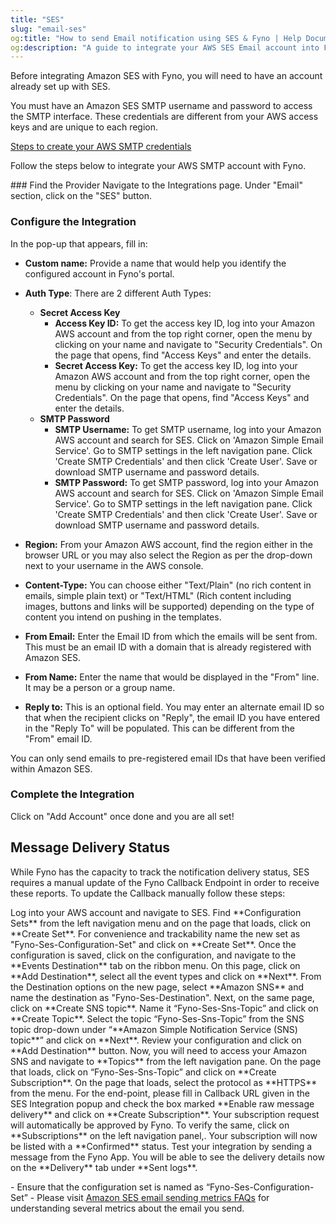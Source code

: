```yaml
---
title: "SES"
slug: "email-ses"
og:title: "How to send Email notification using SES & Fyno | Help Document"
og:description: "A guide to integrate your AWS SES Email account into Fyno."
---
```


Before integrating Amazon SES with Fyno, you will need to have an account already set up with SES.

You must have an Amazon SES SMTP username and password to access the SMTP interface. These credentials are different from your AWS access keys and are unique to each region.

[Steps to create your AWS SMTP credentials](https://docs.aws.amazon.com/ses/latest/dg/smtp-credentials.html)

Follow the steps below to integrate your AWS SMTP account with Fyno.

<Steps>
### Find the Provider
Navigate to the Integrations page. Under "Email" section, click on the "SES" button.

### Configure the Integration

In the pop-up that appears, fill in:

- **Custom name:** Provide a name that would help you identify the configured account in Fyno's portal.

- **Auth Type**: There are 2 different Auth Types:

  - **Secret Access Key**
    - **Access Key ID:** To get the access key ID, log into your Amazon AWS account and from the top right corner, open the menu by clicking on your name and navigate to "Security Credentials". On the page that opens, find "Access Keys" and enter the details.
    - **Secret Access Key:** To get the access key ID, log into your Amazon AWS account and from the top right corner, open the menu by clicking on your name and navigate to "Security Credentials". On the page that opens, find "Access Keys" and enter the details.
  - **SMTP Password**
    - **SMTP Username:** To get SMTP username, log into your Amazon AWS account and search for SES. Click on 'Amazon Simple Email Service'. Go to SMTP settings in the left navigation pane. Click 'Create SMTP Credentials' and then click 'Create User'. Save or download SMTP username and password details.
    - **SMTP Password:** To get SMTP password, log into your Amazon AWS account and search for SES. Click on 'Amazon Simple Email Service'. Go to SMTP settings in the left navigation pane. Click 'Create SMTP Credentials' and then click 'Create User'. Save or download SMTP username and password details.

- **Region:** From your Amazon AWS account, find the region either in the browser URL or you may also select the Region as per the drop-down next to your username in the AWS console.

- **Content-Type:** You can choose either "Text/Plain" (no rich content in emails, simple plain text) or "Text/HTML" (Rich content including images, buttons and links will be supported) depending on the type of content you intend on pushing in the templates.

- **From Email:** Enter the Email ID from which the emails will be sent from. This must be an email ID with a domain that is already registered with Amazon SES.

- **From Name:** Enter the name that would be displayed in the "From" line. It may be a person or a group name.

- **Reply to:** This is an optional field. You may enter an alternate email ID so that when the recipient clicks on "Reply", the email ID you have entered in the "Reply To" will be populated. This can be different from the "From" email ID.

<Tip>You can only send emails to pre-registered email IDs that have been verified within Amazon SES.</Tip>

### Complete the Integration

Click on "Add Account" once done and you are all set!

</Steps>

## Message Delivery Status

While Fyno has the capacity to track the notification delivery status, SES requires a manual update of the Fyno Callback Endpoint in order to receive these reports. To update the Callback manually follow these steps:

<Steps>
  <Step>Log into your AWS account and navigate to SES. Find **Configuration Sets** from the left navigation menu and on the page that loads, click on **Create Set**.</Step>
  <Step>For convenience and trackability name the new set as "Fyno-Ses-Configuration-Set" and click on **Create Set**.</Step>
  <Step>Once the configuration is saved, click on the configuration, and navigate to the **Events Destination** tab on the ribbon menu.</Step>
  <Step>On this page, click on **Add Destination**, select all the event types and click on **Next**.</Step>
  <Step>From the Destination options on the new page, select **Amazon SNS** and name the destination as "Fyno-Ses-Destination".</Step>
  <Step>Next, on the same page, click on **Create SNS topic**. Name it “Fyno-Ses-Sns-Topic” and click on **Create Topic**.</Step>
  <Step>Select the topic “Fyno-Ses-Sns-Topic” from the SNS topic drop-down under “**Amazon Simple Notification Service (SNS) topic**” and click on **Next**.</Step>
  <Step>Review your configuration and click on **Add Destination** button.</Step>
  <Step>Now, you will need to access your Amazon SNS and navigate to **Topics** from the left navigation pane. On the page that loads, click on “Fyno-Ses-Sns-Topic” and click on **Create Subscription**.</Step>
  <Step>On the page that loads, select the protocol as **HTTPS** from the menu.</Step>
  <Step>For the end-point, please fill in Callback URL given in the SES Integration popup and check the box marked **Enable raw message delivery** and click on **Create Subscription**.</Step>
  <Step>Your subscription request will automatically be approved by Fyno. To verify the same, click on **Subscriptions** on the left navigation panel,. Your subscription will now be listed with a **Confirmed** status.</Step>
  <Step>Test your integration by sending a message from the Fyno App. You will be able to see the delivery details now on the **Delivery** tab under **Sent logs**.</Step>
</Steps>

<Tip title="Troubleshooting">- Ensure that the configuration set is named as “Fyno-Ses-Configuration-Set” - Please visit [Amazon SES email sending metrics FAQs](https://docs.aws.amazon.com/ses/latest/dg/faqs-metrics.html) for understanding several metrics about the email you send.</Tip>
